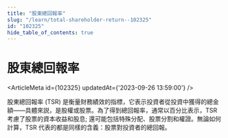 ```yaml
---
title: "股東總回報率"
slug: "/learn/total-shareholder-return--102325"
id: "102325"
hide_table_of_contents: true
---
```



# 股東總回報率

<ArticleMeta id={102325} updatedAt={'2023-09-26 13:59:00'} />
<div className='border-solid border-b border-t-0 my-4 border-[var(--ifm-color-gray-300)]' />

股東總回報率 (TSR) 是衡量財務績效的指標，它表示投資者從投資中獲得的總金額——具體來説，是股權或股票。為了得到總回報率，通常以百分比表示，TSR 考慮了股票的資本收益和股息; 還可能包括特殊分配、股票分割和權證。無論如何計算，TSR 代表的都是同樣的含義：股票對投資者的總回報。
